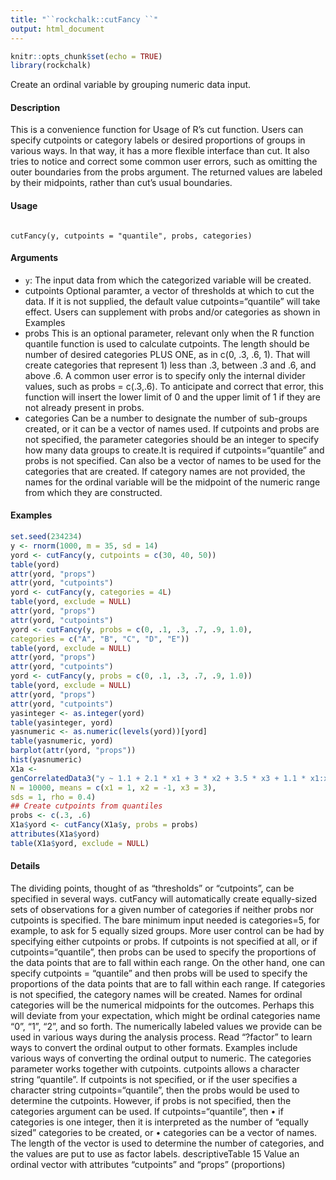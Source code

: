 ```yaml
---
title: "``rockchalk::cutFancy ``"
output: html_document
---
```


```r
knitr::opts_chunk$set(echo = TRUE)
library(rockchalk)
```

Create an ordinal variable by grouping numeric data input.

#### Description

This is a convenience function for Usage of R's cut function. Users can specify cutpoints or category labels or desired proportions of groups in various ways. In that way, it has a more flexible interface than cut. It also tries to notice and correct some common user errors, such as omitting the outer boundaries from the probs argument. The returned values are labeled by their midpoints, rather than
cut’s usual boundaries.

#### Usage

<pre><code>
cutFancy(y, cutpoints = "quantile", probs, categories)
</code></pre>

#### Arguments

* ``y``:   The input data from which the categorized variable will be created.
* cutpoints Optional paramter, a vector of thresholds at which to cut the data. If it is not supplied, the default value cutpoints="quantile" will take effect. Users can supplement with probs and/or categories as shown in Examples
* probs This is an optional parameter, relevant only when the R function quantile function is used to calculate cutpoints. The length should be number of desired categories PLUS ONE, as in c(0, .3, .6, 1). That will create categories that represent 1) less than .3, between .3 and .6, and above .6. A common user error
is to specify only the internal divider values, such as probs = c(.3,.6). To
anticipate and correct that error, this function will insert the lower limit of 0 and the upper limit of 1 if they are not already present in probs.
* categories Can be a number to designate the number of sub-groups created, or it can be a vector of names used. If cutpoints and probs are not specified, the parameter categories should be an integer to specify how many data groups to create.It is
required if cutpoints="quantile" and probs is not specified. Can also be a vector of names to be used for the categories that are created. If category names are not provided, the names for the ordinal variable will be the midpoint of the numeric
range from which they are constructed.


#### Examples
```r


set.seed(234234)
y <- rnorm(1000, m = 35, sd = 14)
yord <- cutFancy(y, cutpoints = c(30, 40, 50))
table(yord)
attr(yord, "props")
attr(yord, "cutpoints")
yord <- cutFancy(y, categories = 4L)
table(yord, exclude = NULL)
attr(yord, "props")
attr(yord, "cutpoints")
yord <- cutFancy(y, probs = c(0, .1, .3, .7, .9, 1.0),
categories = c("A", "B", "C", "D", "E"))
table(yord, exclude = NULL)
attr(yord, "props")
attr(yord, "cutpoints")
yord <- cutFancy(y, probs = c(0, .1, .3, .7, .9, 1.0))
table(yord, exclude = NULL)
attr(yord, "props")
attr(yord, "cutpoints")
yasinteger <- as.integer(yord)
table(yasinteger, yord)
yasnumeric <- as.numeric(levels(yord))[yord]
table(yasnumeric, yord)
barplot(attr(yord, "props"))
hist(yasnumeric)
X1a <-
genCorrelatedData3("y ~ 1.1 + 2.1 * x1 + 3 * x2 + 3.5 * x3 + 1.1 * x1:x3",
N = 10000, means = c(x1 = 1, x2 = -1, x3 = 3),
sds = 1, rho = 0.4)
## Create cutpoints from quantiles
probs <- c(.3, .6)
X1a$yord <- cutFancy(X1a$y, probs = probs)
attributes(X1a$yord)
table(X1a$yord, exclude = NULL)
```

#### Details

The dividing points, thought of as "thresholds" or "cutpoints", can be specified in several ways.
cutFancy will automatically create equally-sized sets of observations for a given number of categories
if neither probs nor cutpoints is specified. The bare minimum input needed is categories=5,
for example, to ask for 5 equally sized groups. More user control can be had by specifying either
cutpoints or probs. If cutpoints is not specified at all, or if cutpoints="quantile", then probs
can be used to specify the proportions of the data points that are to fall within each range. On the
other hand, one can specify cutpoints = "quantile" and then probs will be used to specify the
proportions of the data points that are to fall within each range.
If categories is not specified, the category names will be created. Names for ordinal categories
will be the numerical midpoints for the outcomes. Perhaps this will deviate from your expectation,
which might be ordinal categories name "0", "1", "2", and so forth. The numerically labeled values
we provide can be used in various ways during the analysis process. Read "?factor" to learn ways
to convert the ordinal output to other formats. 
Examples include various ways of converting the
ordinal output to numeric.
The categories parameter works together with cutpoints. cutpoints allows a character string
"quantile". If cutpoints is not specified, or if the user specifies a character string cutpoints="quantile",
then the probs would be used to determine the cutpoints. However, if probs is not specified, then
the categories argument can be used. If cutpoints="quantile", then
• if categories is one integer, then it is interpreted as the number of "equally sized" categories
to be created, or
• categories can be a vector of names. The length of the vector is used to determine the
number of categories, and the values are put to use as factor labels.
descriptiveTable 15
Value
an ordinal vector with attributes "cutpoints" and "props" (proportions)

